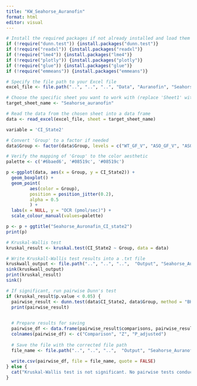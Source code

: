 ```yaml
---
title: "KW_Seahorse_Auranofin"
format: html
editor: visual
---
```


```r
# Install the required packages if not already installed and load them
if (!require("dunn.test")) {install.packages("dunn.test")}
if (!require("readxl")) {install.packages("readxl")}
if (!require("lme4")) {install.packages("lme4")}
if (!require("plotly")) {install.packages("plotly")}
if (!require("glue")) {install.packages("glue")}
if (!require("emmeans")) {install.packages("emmeans")}
```

```r
# Specify the file path to your Excel file
excel_file <- file.path("..", "..", "..", "Data", "Auranofin", "Seahorse_Auranofin_Livia_012324.xlsx")

# Choose the specific sheet you want to work with (replace 'Sheet1' with the sheet name you need)
target_sheet_name <- "Seahorse_auranofin"

# Read the data from the chosen sheet into a data frame
data <- read_excel(excel_file, sheet = target_sheet_name)

variable = 'CI_State2'
```

```r
# Convert 'Group' to a factor if needed
data$Group <- factor(data$Group, levels = c("WT_GF_V", "ASO_GF_V", "ASO_GF_A"))

# Verify the mapping of 'Group' to the color aesthetic
palette <- c('#6baed6', '#08519c', '#08519c')

p <-ggplot(data, aes(x = Group, y = CI_State2)) +
  geom_boxplot() +
  geom_point(
         aes(color = Group), 
         position = position_jitter(0.2), 
         alpha = 0.5
         ) + 
  labs(x = NULL, y = "OCR (pmol/sec)") +
  scale_colour_manual(values=palette)

p <- p + ggtitle("Seahorse_Auronafin_CI_state2")
print(p)
```

```r
# Kruskal-Wallis test
kruskal_result <- kruskal.test(CI_State2 ~ Group, data = data)

# Write Kruskall-Wallis test results into a .txt file
kruskwall_output <- file.path("..", "..", "..",  "Output", "Seahorse_Auranofin", "CI", glue("KW_CI_State2-{Sys.Date()}-kruskal.txt"))
sink(kruskwall_output)
print(kruskal_result)
sink()

# If significant, run pairwise Dunn's test
if (kruskal_result$p.value < 0.05) {
  pairwise_result <- dunn.test(data$CI_State2, data$Group, method = "BH")
  print(pairwise_result)
  

  # Prepare results for saving
  pairwise_df <- data.frame(pairwise_result$comparisons, pairwise_result$Z, pairwise_result$P.adjusted)
  colnames(pairwise_df) <- c("Comparison", "Z", "P_adjusted")
  
  # Save the file with the corrected file path
  file_name <- file.path("..", "..", "..",  "Output", "Seahorse_Auranofin", "CI", glue("KW_CI_State2-{Sys.Date()}-pairwise.txt"))
  
  write.csv(pairwise_df, file = file_name, quote = FALSE)
} else {
  cat("Kruskal-Wallis test is not significant. No pairwise tests conducted.\n")
}
```
